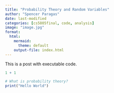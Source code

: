```yaml
---
title: "Probability Theory and Random Variables"
author: "Spencer Paragas"
date: last-modified
categories: [cs5805final, code, analysis]
image: "image.jpg"
format: 
  html: 
    mermaid: 
      theme: default
    output-file: index.html
---
```


This is a post with executable code.

```r
1 + 1
```

```r
# What is probability theory?
print("Hello World")
```
